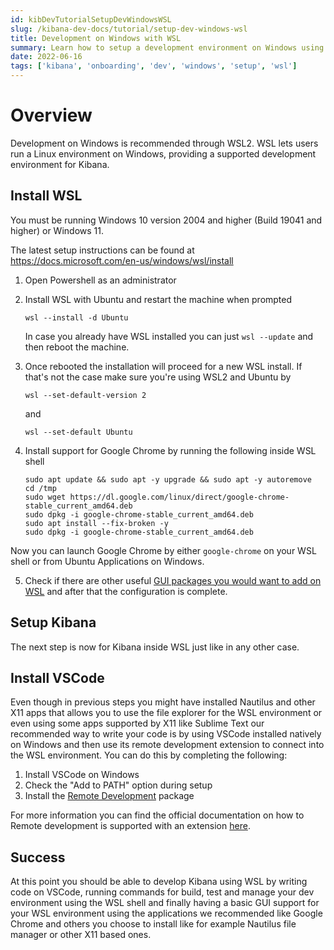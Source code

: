 ```yaml
---
id: kibDevTutorialSetupDevWindowsWSL
slug: /kibana-dev-docs/tutorial/setup-dev-windows-wsl
title: Development on Windows with WSL
summary: Learn how to setup a development environment on Windows using WSL
date: 2022-06-16
tags: ['kibana', 'onboarding', 'dev', 'windows', 'setup', 'wsl']
---
```



# Overview

Development on Windows is recommended through WSL2.  WSL lets users run a Linux environment on Windows, providing a supported development environment for Kibana.

## Install WSL

<DocCallOut title="Prerequisites">
  You must be running Windows 10 version 2004 and higher (Build 19041 and higher) or Windows 11.
</DocCallOut>

The latest setup instructions can be found at https://docs.microsoft.com/en-us/windows/wsl/install

1) Open Powershell as an administrator

2) Install WSL with Ubuntu and restart the machine when prompted
    ```
    wsl --install -d Ubuntu
    ```

    In case you already have WSL installed you can just `wsl --update` and then reboot the machine.

3) Once rebooted the installation will proceed for a new WSL install. If that's not the case make sure you're using 
   WSL2 and Ubuntu by
   ```
   wsl --set-default-version 2
   ```

   and

   ```
   wsl --set-default Ubuntu 
   ```  

4) Install support for Google Chrome by running the following inside WSL shell

   ```
   sudo apt update && sudo apt -y upgrade && sudo apt -y autoremove 
   cd /tmp
   sudo wget https://dl.google.com/linux/direct/google-chrome-stable_current_amd64.deb
   sudo dpkg -i google-chrome-stable_current_amd64.deb
   sudo apt install --fix-broken -y
   sudo dpkg -i google-chrome-stable_current_amd64.deb
   ```

  Now you can launch Google Chrome by either `google-chrome` on your WSL shell or from Ubuntu Applications on Windows. 

5) Check if there are other useful [GUI packages you would want to add on WSL](https://docs.microsoft.com/en-us/windows/wsl/tutorials/gui-apps#update-the-packages-in-your-distribution) and after that the configuration is complete.

## Setup Kibana

The next step is now <DocLink id="kibDevTutorialSetupDevEnv" section="get-the-code" text="setup your development environment" /> for Kibana inside WSL just like in any other case.

## Install VSCode

Even though in previous steps you might have installed Nautilus and other X11 apps that allows you to use the file explorer for the WSL environment or even using some apps supported by X11 like 
Sublime Text our recommended way to write your code is by using VSCode installed natively on Windows and then use its remote development extension to connect into the WSL environment. You can do this 
by completing the following:

1) Install VSCode on Windows
2) Check the "Add to PATH" option during setup
3) Install the [Remote Development](https://aka.ms/vscode-remote/download/extension) package

For more information you can find the official documentation on how to Remote development is supported with an extension [here](https://code.visualstudio.com/docs/remote/wsl).

## Success

At this point you should be able to develop Kibana using WSL by writing code on VSCode, running commands for build, test and manage your dev environment using the WSL shell and finally having a basic GUI 
support for your WSL environment using the applications we recommended like Google Chrome and others you choose to install like for example Nautilus file manager or other X11 based ones.
